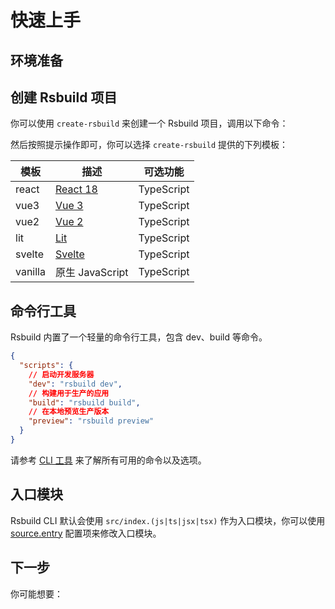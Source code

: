 # 快速上手

## 环境准备


<NodeVersion />

## 创建 Rsbuild 项目

你可以使用 `create-rsbuild` 来创建一个 Rsbuild 项目，调用以下命令：


<PackageManagerTabs command="create rsbuild@latest" />

然后按照提示操作即可，你可以选择 `create-rsbuild` 提供的下列模板：

| 模板    | 描述                           | 可选功能   |
| ------- | ------------------------------ | ---------- |
| react   | [React 18](https://react.dev/) | TypeScript |
| vue3    | [Vue 3](https://vuejs.org/)    | TypeScript |
| vue2    | [Vue 2](https://v2.vuejs.org/) | TypeScript |
| lit     | [Lit](https://lit.dev/)        | TypeScript |
| svelte  | [Svelte](https://svelte.dev/)  | TypeScript |
| vanilla | 原生 JavaScript                | TypeScript |

## 命令行工具

Rsbuild 内置了一个轻量的命令行工具，包含 dev、build 等命令。

```json
{
  "scripts": {
    // 启动开发服务器
    "dev": "rsbuild dev",
    // 构建用于生产的应用
    "build": "rsbuild build",
    // 在本地预览生产版本
    "preview": "rsbuild preview"
  }
}
```

请参考 [CLI 工具](/guide/basic/cli) 来了解所有可用的命令以及选项。

## 入口模块

Rsbuild CLI 默认会使用 `src/index.(js|ts|jsx|tsx)` 作为入口模块，你可以使用 [source.entry](/config/options/source#sourceentry) 配置项来修改入口模块。

## 下一步

你可能想要：


<NextSteps>
  <Step
    href="/guide/start/features.html"
    title="功能导航"
    description="了解 Rsbuild 提供的所有功能"
  />
  <Step
    href="/guide/basic/config.html"
    title="查阅配置"
    description="了解如何配置 Rsbuild"
  />
  <Step
    href="/guide/start/glossary.html"
    title="名词解释"
    description="了解 Rsbuild 相关的概念"
  />
</NextSteps>
